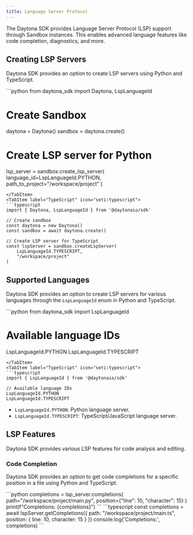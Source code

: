 ```yaml
---
title: Language Server Protocol
---
```



The Daytona SDK provides Language Server Protocol (LSP) support through Sandbox instances. This enables advanced language features like code completion, diagnostics, and more.

## Creating LSP Servers

Daytona SDK provides an option to create LSP servers using Python and TypeScript.

<Tabs>
<TabItem label="Python" icon="seti:python">
```python
from daytona_sdk import Daytona, LspLanguageId

# Create Sandbox

daytona = Daytona()
sandbox = daytona.create()

# Create LSP server for Python

lsp_server = sandbox.create_lsp_server(
    language_id=LspLanguageId.PYTHON,
    path_to_project="/workspace/project"
)

```
</TabItem>
<TabItem label="TypeScript" icon="seti:typescript">
```typescript
import { Daytona, LspLanguageId } from '@daytonaio/sdk'

// Create sandbox
const daytona = new Daytona()
const sandbox = await daytona.create()

// Create LSP server for TypeScript
const lspServer = sandbox.createLspServer(
    LspLanguageId.TYPESCRIPT,
    "/workspace/project"
)
```

</TabItem>
</Tabs>

## Supported Languages

Daytona SDK provides an option to create LSP servers for various languages through the `LspLanguageId` enum in Python and TypeScript.

<Tabs>
<TabItem label="Python" icon="seti:python">
```python
from daytona_sdk import LspLanguageId

# Available language IDs

LspLanguageId.PYTHON
LspLanguageId.TYPESCRIPT

```
</TabItem>
<TabItem label="TypeScript" icon="seti:typescript">
```typescript
import { LspLanguageId } from '@daytonaio/sdk'

// Available language IDs
LspLanguageId.PYTHON      
LspLanguageId.TYPESCRIPT    
```

</TabItem>
</Tabs>

- `LspLanguageId.PYTHON`: Python language server.
- `LspLanguageId.TYPESCRIPT`: TypeScript/JavaScript language server.

## LSP Features

Daytona SDK provides various LSP features for code analysis and editing.

### Code Completion

Daytona SDK provides an option to get code completions for a specific position in a file using Python and TypeScript.

<Tabs>
<TabItem label="Python" icon="seti:python">
```python
completions = lsp_server.completions(
    path="/workspace/project/main.py",
    position={"line": 10, "character": 15}
)
print(f"Completions: {completions}")
```
</TabItem>
<TabItem label="TypeScript" icon="seti:typescript">
```typescript
const completions = await lspServer.getCompletions({
    path: "/workspace/project/main.ts",
    position: { line: 10, character: 15 }
})
console.log('Completions:', completions)
```
</TabItem>
</Tabs>
